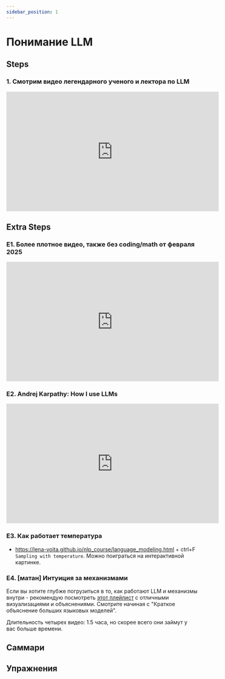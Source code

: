 ```yaml
---
sidebar_position: 1
---
```


# Понимание LLM



## Steps

### 1. Смотрим видео легендарного ученого и лектора по LLM
<iframe width="560" height="315" src="https://www.youtube.com/embed/zjkBMFhNj_g?si=Kxz5RkVUm9Wk1LJQ" title="YouTube video player" frameborder="0" allow="accelerometer; autoplay; clipboard-write; encrypted-media; gyroscope; picture-in-picture; web-share" referrerpolicy="strict-origin-when-cross-origin" allowfullscreen></iframe>


## Extra Steps

### E1. Более плотное видео, также без coding/math от февраля 2025
<iframe width="560" height="315" src="https://www.youtube.com/embed/7xTGNNLPyMI?si=8kshyVoS22ZCY9Na" title="YouTube video player" frameborder="0" allow="accelerometer; autoplay; clipboard-write; encrypted-media; gyroscope; picture-in-picture; web-share" referrerpolicy="strict-origin-when-cross-origin" allowfullscreen></iframe>

### E2. Andrej Karpathy: How I use LLMs
<iframe width="560" height="315" src="https://www.youtube.com/embed/EWvNQjAaOHw?si=hqjJsvfhscJrDo3Z" title="YouTube video player" frameborder="0" allow="accelerometer; autoplay; clipboard-write; encrypted-media; gyroscope; picture-in-picture; web-share" referrerpolicy="strict-origin-when-cross-origin" allowfullscreen></iframe>

### E3. Как работает температура
- https://lena-voita.github.io/nlp_course/language_modeling.html + ctrl+F `Sampling with temperature`.
Можно поиграться на интерактивной картинке.

### E4. [матан] Интуиция за механизмами

Если вы хотите глубже погрузиться в то, как работают LLM и механизмы внутри - рекомендую посмотреть [этот плейлист](https://youtube.com/playlist?list=PLZHQObOWTQDNU6R1_67000Dx_ZCJB-3pi&si=of9V1P2DaxOyV3zE) с отличными визуализациями и объяснениями. Смотрите начиная с "Краткое объяснение больших языковых моделей".

Длительность четырех видео: 1.5 часа, но скорее всего они займут у вас больше времени.

## Саммари

## Упражнения